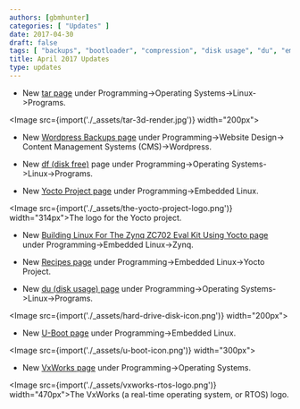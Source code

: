 ```yaml
---
authors: [gbmhunter]
categories: [ "Updates" ]
date: 2017-04-30
draft: false
tags: [ "backups", "bootloader", "compression", "disk usage", "du", "embedded", "Linux", "programming", "recipes", "tar", "u-boot", "Wordpress", "Yocto", "zip", "Zynq" ]
title: April 2017 Updates
type: updates
---
```



* New [tar page](/programming/operating-systems/linux/programs/tar) under Programming->Operating Systems->Linux->Programs.  


<Image src={import('./_assets/tar-3d-render.jpg')} width="200px"></Image>

* New [Wordpress Backups page](/programming/website-design/content-management-systems/wordpress/wordpress-backups) under Programming->Website Design-> Content Management Systems (CMS)->Wordpress.

* New [df (disk free)](/programming/operating-systems/linux/programs/df-disk-free) page under Programming->Operating Systems->Linux->Programs.

* New [Yocto Project page](/programming/embedded-linux/yocto-project) under Programming->Embedded Linux.  


<Image src={import('./_assets/the-yocto-project-logo.png')} width="314px">The logo for the Yocto project.</Image>

* New [Building Linux For The Zynq ZC702 Eval Kit Using Yocto page](/programming/embedded-linux/zynq/building-linux-for-the-zynq-zc702-eval-kit-using-yocto) under Programming->Embedded Linux->Zynq.

* New [Recipes page](/programming/embedded-linux/yocto-project/yocto-recipes) under Programming->Embedded Linux->Yocto Project.

* New [du (disk usage) page](/programming/operating-systems/linux/programs/du-disk-usage) under Programming->Operating Systems->Linux->Programs.  


<Image src={import('./_assets/hard-drive-disk-icon.png')} width="200px"></Image>

* New [U-Boot page](/programming/embedded-linux/u-boot) under Programming->Embedded Linux.  


<Image src={import('./_assets/u-boot-icon.png')} width="300px"></Image>

* New [VxWorks page](/programming/operating-systems/vxworks) under Programming->Operating Systems.  


<Image src={import('./_assets/vxworks-rtos-logo.png')} width="470px">The VxWorks (a real-time operating system, or RTOS) logo.</Image>
